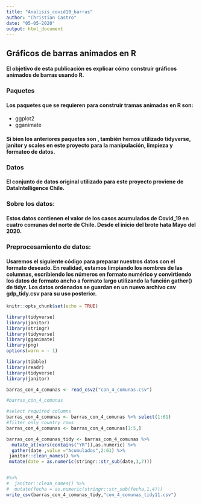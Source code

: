 ```yaml
---
title: "Analisis_covid19_barras"
author: "Christian Castro"
date: "05-05-2020"
output: html_document
---
```


## Gráficos de barras animados en R

#### El objetivo de esta publicación es explicar cómo construir gráficos animados de barras usando R.

### Paquetes

#### Los paquetes que se requieren para construir tramas animadas en R son:

* ggplot2
* gganimate

#### Si bien los anteriores paquetes son , también hemos utilizado tidyverse, janitor y scales en este proyecto para la manipulación, limpieza y formateo de datos.

### Datos

#### El conjunto de datos original utilizado para este proyecto proviene de DataIntelligence Chile. 
### Sobre los datos:

#### Estos datos contienen el valor de los casos acumulados de Covid_19 en cuatro comunas del norte de Chile. Desde el inicio del brote hata Mayo del 2020.

### Preprocesamiento de datos:

#### Usaremos el siguiente código para preparar nuestros datos con el formato deseado. En realidad, estamos limpiando los nombres de las columnas, escribiendo los números en formato numérico y convirtiendo los datos de formato ancho a formato largo utilizando la función gather() de tidyr. Los datos ordenados se guardan en un nuevo archivo csv gdp_tidy.csv para su uso posterior.

```r
knitr::opts_chunk$set(echo = TRUE)
```







```r

library(tidyverse)
library(janitor)
library(stringr)
library(tidyverse)
library(gganimate)
library(png)
options(warn = - 1)  
```


```r
library(tibble)
library(readr) 
library(tidyverse)
library(janitor)

barras_con_4_comunas <- read_csv2("con_4_comunas.csv")

#barras_con_4_comunas

#select required columns
barras_con_4_comunas <- barras_con_4_comunas %>% select(1:61) 
#filter only country rows
barras_con_4_comunas <- barras_con_4_comunas[1:5,]

barras_con_4_comunas_tidy <- barras_con_4_comunas %>% 
  mutate_at(vars(contains("YR")),as.numeric) %>% 
  gather(date ,value ="Acumulados",2:61) %>%
 janitor::clean_names() %>% 
 mutate(date = as.numeric(stringr::str_sub(date,3,7)))


#%>% 
#  janitor::clean_names() %>% 
#  mutate(fecha = as.numeric(stringr::str_sub(fecha,1,4)))
write_csv(barras_con_4_comunas_tidy,"con_4_comunas_tidy11.csv")

```





